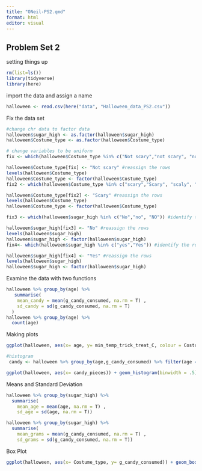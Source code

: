 ```yaml
---
title: "ONeil-PS2.qmd"
format: html
editor: visual
---
```


## Problem Set 2

setting things up

```r
rm(list=ls())
library(tidyverse)
library(here)
```

import the data and assign a name

```r
halloween <- read.csv(here("data", "Halloween_data_PS2.csv"))
```

Fix the data set

```r
#change chr data to factor data 
halloween$sugar_high <- as.factor(halloween$sugar_high)
halloween$Costume_type <- as.factor(halloween$Costume_type)

```

```r
# change variables to be uniform
fix <- which(halloween$Costume_type %in% c("Not scary","not scary", "notscary")) #identify the rows that need repair

halloween$Costume_type[fix] <- "Not scary" #reassign the rows
levels(halloween$Costume_type)
halloween$Costume_type <- factor(halloween$Costume_type) 
fix2 <- which(halloween$Costume_type %in% c("scary","Scary", "scaly", "scary ")) #identify the rows that need repair

halloween$Costume_type[fix2] <- "Scary" #reassign the rows
levels(halloween$Costume_type)
halloween$Costume_type <- factor(halloween$Costume_type)

fix3 <- which(halloween$sugar_high %in% c("No","no", "NO")) #identify the rows that need repair

halloween$sugar_high[fix3] <- "No" #reassign the rows
levels(halloween$sugar_high)
halloween$sugar_high <- factor(halloween$sugar_high)
fix4<- which(halloween$sugar_high %in% c("yes","Yes")) #identify the rows that need repair

halloween$sugar_high[fix4] <- "Yes" #reassign the rows
levels(halloween$sugar_high)
halloween$sugar_high <- factor(halloween$sugar_high)
```

Examine the data with two functions

```r
halloween %>% group_by(age) %>% 
   summarise(
    mean_candy = mean(g_candy_consumed, na.rm = T) ,
    sd_candy = sd(g_candy_consumed, na.rm = T)
  )
halloween %>% group_by(age) %>%
  count(age)
```

Making plots

```r
ggplot(halloween, aes(x= age, y= min_temp_trick_treat_C, colour = Costume_type, shape = Costume_type)) + geom_point( size = 5) + xlab("Age of trick-or-treater (years)") + ylab("Minimum temperature while out (C)") + theme_bw() 

```

```r
#histogram 
 candy <- halloween %>% group_by(age,g_candy_consumed) %>% filter(age == 10, g_candy_consumed >= 100)

ggplot(halloween, aes(x= candy_pieces)) + geom_histogram(binwidth = .5)

```

Means and Standard Deviation

```r
halloween %>% group_by(sugar_high) %>% 
  summarise(
    mean_age = mean(age, na.rm = T) ,
    sd_age = sd(age, na.rm = T))

```

```r
halloween %>% group_by(sugar_high) %>% 
  summarise(
    mean_grams = mean(g_candy_consumed, na.rm = T) ,
    sd_grams = sd(g_candy_consumed, na.rm = T))
```

Box Plot

```r
ggplot(halloween, aes(x= Costume_type, y= g_candy_consumed)) + geom_boxplot()+ geom_point(size = 4, colour = "orange", alpha = .5) + xlab("Costume Type") + ylab("Amount of Candy Consumed (g)") + theme_bw() + facet_wrap(vars(sugar_high))

```
